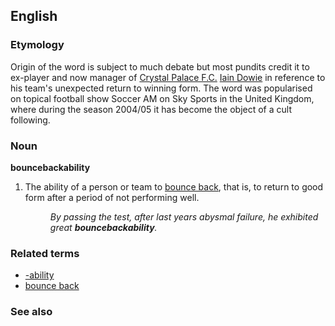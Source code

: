 ==English==

===Etymology===
Origin of the word is subject to much debate but most pundits credit it to ex-player and now manager of [[Crystal Palace F.C.]] [[Iain Dowie]] in reference to his team's unexpected return to winning form. The word was popularised on topical football show Soccer AM on Sky Sports in the United Kingdom, where during the season 2004/05 it has become the object of a cult following.

===Noun===
'''bouncebackability'''

#The ability of a person or team to [[bounce back]], that is, to return to good form after a period of not performing well.
#: ''By passing the test, after last years abysmal failure, he exhibited great '''bouncebackability'''.''

===Related terms===
*[[-ability]]
*[[bounce back]]

===See also===
{{pedialite}}